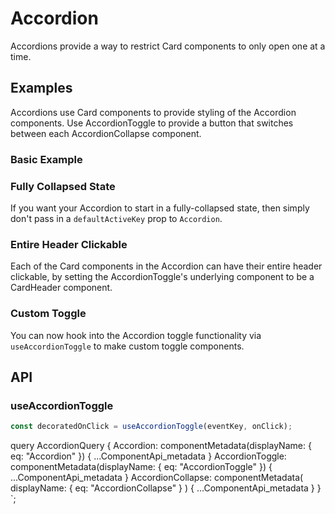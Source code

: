 


# Accordion

<p className="lead">
  Accordions provide a way to restrict Card components to only open one at a
  time.
</p>

## Examples

Accordions use Card components to provide styling of the Accordion components.
Use AccordionToggle to provide a button that switches between each AccordionCollapse component.

### Basic Example

<ReactPlayground codeText={Basic} />

### Fully Collapsed State

If you want your Accordion to start in a fully-collapsed state, then simply don't pass in a `defaultActiveKey` prop to `Accordion`.

<ReactPlayground codeText={AllCollapse} />

### Entire Header Clickable

Each of the Card components in the Accordion can have their entire header clickable, by setting the AccordionToggle's
underlying component to be a CardHeader component.

<ReactPlayground codeText={EntireHeaderClickable} />

### Custom Toggle

You can now hook into the Accordion toggle functionality via `useAccordionToggle` to make custom toggle components.

<ReactPlayground codeText={CustomToggle} />

## API

<ComponentApi metadata={props.data.Accordion} />
<ComponentApi metadata={props.data.AccordionToggle} exportedBy={props.data.Accordion} />
<ComponentApi metadata={props.data.AccordionCollapse} exportedBy={props.data.Accordion} />

### useAccordionToggle

```js
const decoratedOnClick = useAccordionToggle(eventKey, onClick);
```

  query AccordionQuery {
    Accordion: componentMetadata(displayName: { eq: "Accordion" }) {
      ...ComponentApi_metadata
    }
    AccordionToggle: componentMetadata(displayName: { eq: "AccordionToggle" }) {
      ...ComponentApi_metadata
    }
    AccordionCollapse: componentMetadata(
      displayName: { eq: "AccordionCollapse" }
    ) {
      ...ComponentApi_metadata
    }
  }
`;

